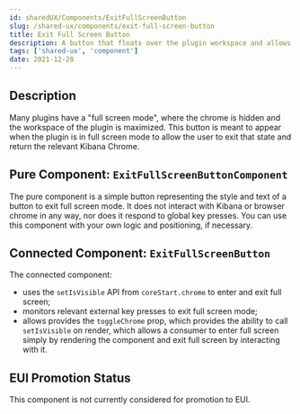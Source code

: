 ```yaml
---
id: sharedUX/Components/ExitFullScreenButton
slug: /shared-ux/components/exit-full-screen-button
title: Exit Full Screen Button
description: A button that floats over the plugin workspace and allows someone to exit "full screen" mode.
tags: ['shared-ux', 'component']
date: 2021-12-28
---
```


## Description

Many plugins have a "full screen mode", where the chrome is hidden and the workspace of the plugin is maximized.  This button is meant to appear when the plugin is in full screen mode to allow the user to exit that state and return the relevant Kibana Chrome.

## Pure Component: `ExitFullScreenButtonComponent`

The pure component is a simple button representing the style and text of a button to exit full screen mode.  It does not interact with Kibana or browser chrome in any way, nor does it respond to global key presses.  You can use this component with your own logic and positioning, if necessary.

## Connected Component: `ExitFullScreenButton`

The connected component:

- uses the `setIsVisible` API from `coreStart.chrome` to enter and exit full screen;
- monitors relevant external key presses to exit full screen mode;
- allows provides the `toggleChrome` prop, which provides the ability to call `setIsVisible` on render, which allows a consumer to enter full screen simply by rendering the component and exit full screen by interacting with it.

## EUI Promotion Status

This component is not currently considered for promotion to EUI.
